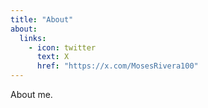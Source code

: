```yaml
---
title: "About"
about:
  links:
    - icon: twitter
      text: X
      href: "https://x.com/MosesRivera100"
---
```


About me.
